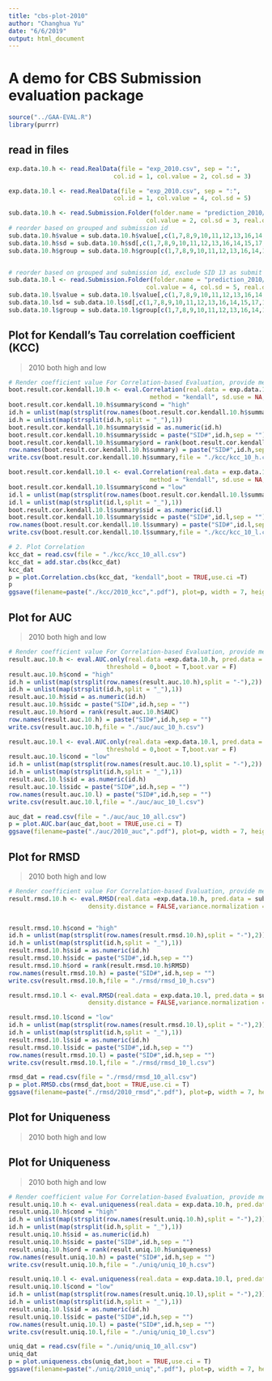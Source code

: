 ```yaml
---
title: "cbs-plot-2010"
author: "Changhua Yu"
date: "6/6/2019"
output: html_document
---
```

# A demo for CBS Submission evaluation package
```r
source("../GAA-EVAL.R")
library(purrr)
```

## read in files
```r
exp.data.10.h <- read.RealData(file = "exp_2010.csv", sep = ":",
                             col.id = 1, col.value = 2, col.sd = 3)

exp.data.10.l <- read.RealData(file = "exp_2010.csv", sep = ":",
                             col.id = 1, col.value = 4, col.sd = 5)
```

```r
sub.data.10.h <- read.Submission.Folder(folder.name = "prediction_2010/",col.id = 1,
                                      col.value = 2, col.sd = 3, real.data = exp.data.10.h)
# reorder based on grouped and submission id
sub.data.10.h$value = sub.data.10.h$value[,c(1,7,8,9,10,11,12,13,16,14,15,17,18,19,2,3,4,5,6)]
sub.data.10.h$sd = sub.data.10.h$sd[,c(1,7,8,9,10,11,12,13,16,14,15,17,18,19,2,3,4,5,6)]
sub.data.10.h$group = sub.data.10.h$group[c(1,7,8,9,10,11,12,13,16,14,15,17,18,19,2,3,4,5,6),]


# reorder based on grouped and submission id, exclude SID 13 as submit NA for all low value
sub.data.10.l <- read.Submission.Folder(folder.name = "prediction_2010/",col.id = 1,
                                      col.value = 4, col.sd = 5, real.data = exp.data.10.l)
sub.data.10.l$value = sub.data.10.l$value[,c(1,7,8,9,10,11,12,13,16,14,15,17,19,2,3,4,5,6)]
sub.data.10.lsd = sub.data.10.l$sd[,c(1,7,8,9,10,11,12,13,16,14,15,17,19,2,3,4,5,6)]
sub.data.10.l$group = sub.data.10.l$group[c(1,7,8,9,10,11,12,13,16,14,15,17,19,2,3,4,5,6),]
```

## Plot for Kendall’s Tau correlation coefficient (KCC)
> 2010 both high and low

```r
# Render coefficient value For Correlation-based Evaluation, provide mean, CI, and median pval
boot.result.cor.kendall.10.h <- eval.Correlation(real.data = exp.data.10.h, pred.data = sub.data.10.h,
                                       method = "kendall", sd.use = NA,z.transform = F,boot = T)
boot.result.cor.kendall.10.h$summary$cond = "high"
id.h = unlist(map(strsplit(row.names(boot.result.cor.kendall.10.h$summary),split = "-"),2))
id.h = unlist(map(strsplit(id.h,split = "_"),1))
boot.result.cor.kendall.10.h$summary$sid = as.numeric(id.h)
boot.result.cor.kendall.10.h$summary$sidc = paste("SID#",id.h,sep = "")
boot.result.cor.kendall.10.h$summary$ord = rank(boot.result.cor.kendall.10.h$summary$avg)
row.names(boot.result.cor.kendall.10.h$summary) = paste("SID#",id.h,sep = "")
write.csv(boot.result.cor.kendall.10.h$summary,file = "./kcc/kcc_10_h.csv")
```

```r
boot.result.cor.kendall.10.l <- eval.Correlation(real.data = exp.data.10.l, pred.data = sub.data.10.l,
                                       method = "kendall", sd.use = NA,z.transform = F,boot = T)
boot.result.cor.kendall.10.l$summary$cond = "low"
id.l = unlist(map(strsplit(row.names(boot.result.cor.kendall.10.l$summary),split = "-"),2))
id.l = unlist(map(strsplit(id.l,split = "_"),1))
boot.result.cor.kendall.10.l$summary$sid = as.numeric(id.l)
boot.result.cor.kendall.10.l$summary$sidc = paste("SID#",id.l,sep = "")
row.names(boot.result.cor.kendall.10.l$summary) = paste("SID#",id.l,sep = "")
write.csv(boot.result.cor.kendall.10.l$summary,file = "./kcc/kcc_10_l.csv")
```

```r
# 2. Plot Correlation
kcc_dat = read.csv(file = "./kcc/kcc_10_all.csv")
kcc_dat = add.star.cbs(kcc_dat)
kcc_dat
p = plot.Correlation.cbs(kcc_dat, "kendall",boot = TRUE,use.ci =T)
p
ggsave(filename=paste("./kcc/2010_kcc",".pdf"), plot=p, width = 7, height = 7, units = "in",dpi = 300)
```


## Plot for AUC
> 2010 both high and low

```r
# Render coefficient value For Correlation-based Evaluation, provide mean, CI, and median pval
result.auc.10.h <- eval.AUC.only(real.data =exp.data.10.h, pred.data = sub.data.10.h, 
                           threshold = 0,boot = T,boot.var = F)
result.auc.10.h$cond = "high"
id.h = unlist(map(strsplit(row.names(result.auc.10.h),split = "-"),2))
id.h = unlist(map(strsplit(id.h,split = "_"),1))
result.auc.10.h$sid = as.numeric(id.h)
result.auc.10.h$sidc = paste("SID#",id.h,sep = "")
result.auc.10.h$ord = rank(result.auc.10.h$AUC)
row.names(result.auc.10.h) = paste("SID#",id.h,sep = "")
write.csv(result.auc.10.h,file = "./auc/auc_10_h.csv")
```

```r
result.auc.10.l <- eval.AUC.only(real.data =exp.data.10.l, pred.data = sub.data.10.l, 
                           threshold = 0,boot = T,boot.var = F)
result.auc.10.l$cond = "low"
id.h = unlist(map(strsplit(row.names(result.auc.10.l),split = "-"),2))
id.h = unlist(map(strsplit(id.h,split = "_"),1))
result.auc.10.l$sid = as.numeric(id.h)
result.auc.10.l$sidc = paste("SID#",id.h,sep = "")
row.names(result.auc.10.l) = paste("SID#",id.h,sep = "")
write.csv(result.auc.10.l,file = "./auc/auc_10_l.csv")
```

```r
auc_dat = read.csv(file = "./auc/auc_10_all.csv")
p = plot.AUC.bar(auc_dat,boot = TRUE,use.ci = T)
ggsave(filename=paste("./auc/2010_auc",".pdf"), plot=p, width = 7, height = 7, units = "in",dpi = 300)
```


## Plot for RMSD
> 2010 both high and low

```r
# Render coefficient value For Correlation-based Evaluation, provide mean, CI, and median pval
result.rmsd.10.h <- eval.RMSD(real.data =exp.data.10.h, pred.data = sub.data.10.h, sd.use = NA, 
                      density.distance = FALSE,variance.normalization = F,boot = T)


result.rmsd.10.h$cond = "high"
id.h = unlist(map(strsplit(row.names(result.rmsd.10.h),split = "-"),2))
id.h = unlist(map(strsplit(id.h,split = "_"),1))
result.rmsd.10.h$sid = as.numeric(id.h)
result.rmsd.10.h$sidc = paste("SID#",id.h,sep = "")
result.rmsd.10.h$ord = rank(result.rmsd.10.h$RMSD)
row.names(result.rmsd.10.h) = paste("SID#",id.h,sep = "")
write.csv(result.rmsd.10.h,file = "./rmsd/rmsd_10_h.csv")
```

```r
result.rmsd.10.l <- eval.RMSD(real.data = exp.data.10.l, pred.data = sub.data.10.l,sd.use = NA, 
                      density.distance = FALSE,variance.normalization = FALSE,boot = T)

result.rmsd.10.l$cond = "low"
id.h = unlist(map(strsplit(row.names(result.rmsd.10.l),split = "-"),2))
id.h = unlist(map(strsplit(id.h,split = "_"),1))
result.rmsd.10.l$sid = as.numeric(id.h)
result.rmsd.10.l$sidc = paste("SID#",id.h,sep = "")
row.names(result.rmsd.10.l) = paste("SID#",id.h,sep = "")
write.csv(result.rmsd.10.l,file = "./rmsd/rmsd_10_l.csv")
```

```r
rmsd_dat = read.csv(file = "./rmsd/rmsd_10_all.csv")
p = plot.RMSD.cbs(rmsd_dat,boot = TRUE,use.ci = T)
ggsave(filename=paste("./rmsd/2010_rmsd",".pdf"), plot=p, width = 7, height = 7, units = "in",dpi = 300)
```


## Plot for Uniqueness
> 2010 both high and low

## Plot for Uniqueness
> 2010 both high and low

```r
# Render coefficient value For Correlation-based Evaluation, provide mean, CI, and median pval
result.uniq.10.h <- eval.uniqueness(real.data = exp.data.10.h, pred.data = sub.data.10.h,boot = TRUE)
result.uniq.10.h$cond = "high"
id.h = unlist(map(strsplit(row.names(result.uniq.10.h),split = "-"),2))
id.h = unlist(map(strsplit(id.h,split = "_"),1))
result.uniq.10.h$sid = as.numeric(id.h)
result.uniq.10.h$sidc = paste("SID#",id.h,sep = "")
result.uniq.10.h$ord = rank(result.uniq.10.h$uniqueness)
row.names(result.uniq.10.h) = paste("SID#",id.h,sep = "")
write.csv(result.uniq.10.h,file = "./uniq/uniq_10_h.csv")
```

```r
result.uniq.10.l <- eval.uniqueness(real.data = exp.data.10.l, pred.data = sub.data.10.l,boot = TRUE)
result.uniq.10.l$cond = "low"
id.h = unlist(map(strsplit(row.names(result.uniq.10.l),split = "-"),2))
id.h = unlist(map(strsplit(id.h,split = "_"),1))
result.uniq.10.l$sid = as.numeric(id.h)
result.uniq.10.l$sidc = paste("SID#",id.h,sep = "")
row.names(result.uniq.10.l) = paste("SID#",id.h,sep = "")
write.csv(result.uniq.10.l,file = "./uniq/uniq_10_l.csv")
```

```r
uniq_dat = read.csv(file = "./uniq/uniq_10_all.csv")
uniq_dat
p = plot.uniqueness.cbs(uniq_dat,boot = TRUE,use.ci = T)
ggsave(filename=paste("./uniq/2010_uniq",".pdf"), plot=p, width = 7, height = 7, units = "in",dpi = 300)
```